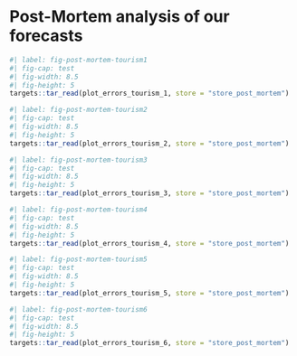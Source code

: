 # Post-Mortem analysis of our forecasts

```r
#| label: fig-post-mortem-tourism1
#| fig-cap: test
#| fig-width: 8.5
#| fig-height: 5
targets::tar_read(plot_errors_tourism_1, store = "store_post_mortem")
```

```r
#| label: fig-post-mortem-tourism2
#| fig-cap: test
#| fig-width: 8.5
#| fig-height: 5
targets::tar_read(plot_errors_tourism_2, store = "store_post_mortem")
```

```r
#| label: fig-post-mortem-tourism3
#| fig-cap: test
#| fig-width: 8.5
#| fig-height: 5
targets::tar_read(plot_errors_tourism_3, store = "store_post_mortem")
```

```r
#| label: fig-post-mortem-tourism4
#| fig-cap: test
#| fig-width: 8.5
#| fig-height: 5
targets::tar_read(plot_errors_tourism_4, store = "store_post_mortem")
```

```r
#| label: fig-post-mortem-tourism5
#| fig-cap: test
#| fig-width: 8.5
#| fig-height: 5
targets::tar_read(plot_errors_tourism_5, store = "store_post_mortem")
```

```r
#| label: fig-post-mortem-tourism6
#| fig-cap: test
#| fig-width: 8.5
#| fig-height: 5
targets::tar_read(plot_errors_tourism_6, store = "store_post_mortem")
```
